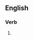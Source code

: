 ==English==

===Verb===
{{head|en|present participle}}

# {{present participle of|euthanise|lang=en|nocat=1}}